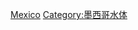 {{Catnav|頁面分類|地理|水體|河流|各国河流}}
{{Catnav|頁面分類|地理|地形|河流|各国河流}}
{{Catnav|頁面分類|各種主題的頁面分類|按國家分類|各國地理|墨西哥地理}}
{{Catnav|頁面分類|各種主題的頁面分類|按國家分類|各國地理|各国河流}}

{{commons category|Rivers of Mexico|Category:墨西哥河流}}

[[Category:北美洲各国河流|Mexico]]
[[Category:墨西哥水体|Category:墨西哥水体]]
